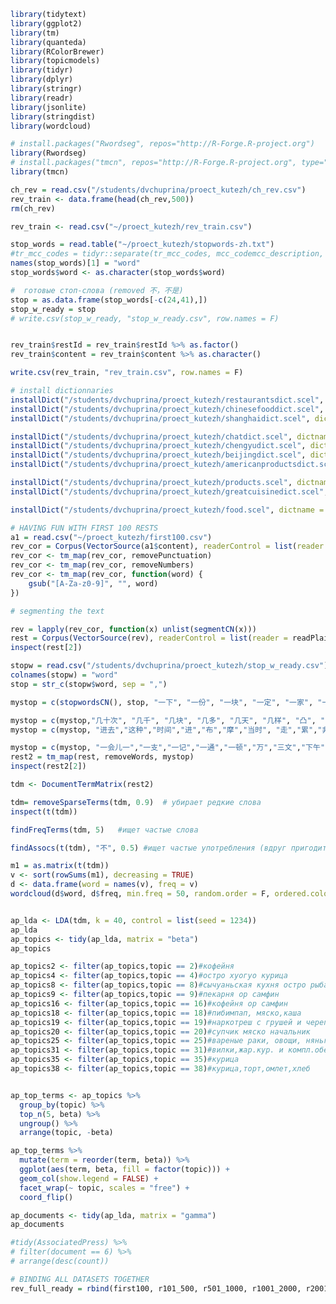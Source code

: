 ```r
library(tidytext)
library(ggplot2)
library(tm)
library(quanteda)
library(RColorBrewer)
library(topicmodels)
library(tidyr)
library(dplyr)
library(stringr)
library(readr)
library(jsonlite)
library(stringdist)
library(wordcloud)

# install.packages("Rwordseg", repos="http://R-Forge.R-project.org")
library(Rwordseg)
# install.packages("tmcn", repos="http://R-Forge.R-project.org", type="source")
library(tmcn)

ch_rev = read.csv("/students/dvchuprina/proect_kutezh/ch_rev.csv")
rev_train <- data.frame(head(ch_rev,500))
rm(ch_rev)

rev_train <- read.csv("~/proect_kutezh/rev_train.csv")

stop_words = read.table("~/proect_kutezh/stopwords-zh.txt")
#tr_mcc_codes = tidyr::separate(tr_mcc_codes, mcc_codemcc_description, c("mcc_code", "mcc_description"), ";")
names(stop_words)[1] = "word"
stop_words$word <- as.character(stop_words$word)

#  готовые стоп-слова (removed 不，不是)
stop = as.data.frame(stop_words[-c(24,41),])
stop_w_ready = stop
# write.csv(stop_w_ready, "stop_w_ready.csv", row.names = F)


rev_train$restId = rev_train$restId %>% as.factor()
rev_train$content = rev_train$content %>% as.character()

write.csv(rev_train, "rev_train.csv", row.names = F)

# install dictionnaries
installDict("/students/dvchuprina/proect_kutezh/restaurantsdict.scel", dictname = "restdict")
installDict("/students/dvchuprina/proect_kutezh/chinesefooddict.scel", dictname = "chfooddict")
installDict("/students/dvchuprina/proect_kutezh/shanghaidict.scel", dictname = "shanghaidict")

installDict("/students/dvchuprina/proect_kutezh/chatdict.scel", dictname = "chatdict")
installDict("/students/dvchuprina/proect_kutezh/chengyudict.scel", dictname = "chengyudict")
installDict("/students/dvchuprina/proect_kutezh/beijingdict.scel", dictname = "beijingdict")
installDict("/students/dvchuprina/proect_kutezh/americanproductsdict.scel", dictname = "americanfooddict")

installDict("/students/dvchuprina/proect_kutezh/products.scel", dictname = "productsict")
installDict("/students/dvchuprina/proect_kutezh/greatcuisinedict.scel", dictname = "greatcuisinedict")

installDict("/students/dvchuprina/proect_kutezh/food.scel", dictname = "fooddict")

# HAVING FUN WITH FIRST 100 RESTS
a1 = read.csv("~/proect_kutezh/first100.csv")
rev_cor = Corpus(VectorSource(a1$content), readerControl = list(reader = readPlain, language = "cn"))
rev_cor <- tm_map(rev_cor, removePunctuation)
rev_cor <- tm_map(rev_cor, removeNumbers)
rev_cor <- tm_map(rev_cor, function(word) {
    gsub("[A-Za-z0-9]", "", word)
})

# segmenting the text

rev = lapply(rev_cor, function(x) unlist(segmentCN(x)))
rest = Corpus(VectorSource(rev), readerControl = list(reader = readPlain, encoding = "UTF-8", language = "cn"))
inspect(rest[2])

stopw = read.csv("/students/dvchuprina/proect_kutezh/stop_w_ready.csv")
colnames(stopw) = "word"
stop = str_c(stopw$word, sep = ",")

mystop = c(stopwordsCN(), stop, "一下", "一份", "一块", "一定", "一家", "一层", "一年", "一张", "一次", "一点", "一碗", "一种", "一起", "一边", "一两片", "一个多", "一元", "一共", "一半一半", "一口", "一句", "一向", "一堆", "一墙之隔", "一批", "一把", "一斤", "一模一样", "一点点", "一瓶", "一盘", "一篇", "一群", "一致", "一行", "一道", "一间", "一阵", "一阵", "一遍", "丁", "上来", "上班", "上面", "下次", "不", "不同", "不少", "不知", "不能", "不错", "天", "很多","现", "买", "值得","可能","看到", "经常", "里", "面", "加", "附近", "里面", "事", "两", "中午", "两个", "两种", "个人", "之前", "以前", "以后", "前", "卖", "对面", "没", "没有", "这家", "这", "家", "外面", "两层", "几种", "起来", "常常", "吃", "喜欢", "喝", "边上", "份", "他家", "偏", "几个", "几乎", "几次", "出", "吃饭", "刚", "后来", "听", "回", "回来", "地方", "太", "朋友", "门", "门口", "层", "丢", "七十", "三个", "三四十", "三次", "三碗", "上去", "上次", "下去", "下来", "下降", "下面", "下饭", "不上了", "不住", "不准", "不够", "不大不小", "不易", "不用", "不知道了", "不算", "不要", "专", "专业", "专人", "两块", "两年", "两样", "两次", "两碗", "两面块", "丫头", "中等", "中间", "临时", "丸", "为主", "主要", "主题", "主食", "久", "之后", "乍", "九次", "也许", "习惯性", "二楼", "五份", "五块", "五种", "交叉口", "交涉", "交通", "人均", "人士", "人气", "什么时候","今天", "份量", "仿佛", "优缺点", "传统", "估计", "伴", "似", "似乎", "位", "位子", "位置", "住", "体现", "俗", "保", "倒", "倒是", "倒腾", "倒闭", "值", "做饭", "停", "停车", "停车位", "偶尔", "偶然", "元", "先", "先是", "光", "光顾", "入冬", "全", "八卦", "公", "公司", "关系", "其实", "具有", "再也", "写", "决定", "准备", "准确", "凑", "凑合", "几分钟", "几十年")

mystop = c(mystop,"几十次", "几千", "几块", "几多", "几天", "几样", "凸", "出入", "分享", "分量", "切", "划算", "列为", "刚吃完", "初一", "制止", "刷", "前前后后", "前台", "前面", "办", "办公桌", "功", "加上", "加入", "十一", "十八块", "十字路口", "十次", "半", "半圆", "半天", "半左右", "半截", "单一", "单人", "单位", "印象", "压阵", "原因", "原来", "去呀", "去掉", "参加", "参观", "及时", "反", "反正", "反馈", "发", "发展", "发现", "发生", "发言", "受", "口", "句", "台", "吃啊", "同样", "名字", "听说", "吹", "告诉", "周", "周围", "呼", "品", "品吧", "品种", "响应", "哈哈哈哈哈", "哗啦", "唠叨", "唯一", "喉", "喔", "喝多了", "嗓子", "嗜", "嘟囔", "噔", "器皿", "嚼", "四五个", "	四十多", "四周", "回去", "回头", "一个点", "一半", "一回", "一盆", "占", "一丝", "一个个", "一会儿", "一位", "一刻", "一周", "一圈", "一天", "一头", "一度", "一座", "一晃", "一杯", "一桌", "一款", "一点一滴", "一点儿", "一片", "一股", "一般吧", "一般啊", "一英寸", "一贯", "一路", "一连串", "一颗", "万分", "三分", "三处", "三户", "上司", "上层", "上楼", "上班族", "上相", "上网", "下功夫", "下雨", "不一定", "不久", "不再" , "不变", "不可", "不大", "不得不", "不明", "不明白", "不知何故", "不管了", "不给看", "不肯", "不能自己", "不论是", "世界", "业务", "两三个", "两两", "两分钟", "两勺", "两口", "两周", "两天", "两家", "两杯", "两滴", "个个", "临街", "主动", "之外", "之间","乐趣", "书", "程度", "突然", "窗", "立", "站", "竟然", "端", "笑", "第一", "第一次", "第三", "第个", "第二次", "第四", "第二", "简直", "算", "算了", "店", "点", "环境", "特别", "比较", "觉得", "服务员", "坐", "少", "总体", "推荐", "差", "感觉", "普通", "真", "挺", "服务", "铁")
mystop = c(mystop, "进去","这种","时间","进","布","摩","当时", "走","累","非常","杯","逛","昨天","过来","已经","想","店面","总", "找","区","完","足","楼下","帮","改","送","速度","量","试","特","式","每次","沙","爱","沙发","钱","抹","知道","带","店员","座","老","基本","当日","干","现在", "话", "有点","座位","需要","换","大概","快","没什么","类","态度","装修","不以为然","强制","继续","充足","商","平常")

mystop = c(mystop, "一会儿一","一支","一记","一通","一顿","万","三文","下午", "下载","不少月","主","乐队","乱","亮","介绍","偶","加收","原本","叔","口味","口感","司","吊","听听","吵","周末","味道","唱","唱歌","啪","回家","团","在上海","场","块","型","墙","壶","够","好吧","好听","好看","安排","官","宝","客人","客户","容","小坐","尼","属于","左右","布丁","布朗","帐","常客","年月","幸好","庆祝","应该","异常","弹","念","怪","情","想想","成","手","挂",     "推","摆","撑","撒","明","星期六","晚上","最最","服务费","木","条","果","格","桌","棒","楼","歌","正","正好","死","气氛","氛围","活动","消化","满","演出","照片","爽","狂","玩","玩玩","现场","班","球","生意","电视")
rest2 = tm_map(rest, removeWords, mystop) 
inspect(rest2[2])

tdm <- DocumentTermMatrix(rest2)

tdm= removeSparseTerms(tdm, 0.9)  # убирает редкие слова 
inspect(t(tdm))

findFreqTerms(tdm, 5)   #ищет частые слова

findAssocs(t(tdm), "不", 0.5) #ищет частые употребления (вдруг пригодится)

m1 = as.matrix(t(tdm))
v <- sort(rowSums(m1), decreasing = TRUE)
d <- data.frame(word = names(v), freq = v)
wordcloud(d$word, d$freq, min.freq = 50, random.order = F, ordered.colors = F, colors = rainbow(length(row.names(m1))))


ap_lda <- LDA(tdm, k = 40, control = list(seed = 1234))
ap_lda
ap_topics <- tidy(ap_lda, matrix = "beta")
ap_topics

ap_topics2 <- filter(ap_topics,topic == 2)#кофейня
ap_topics4 <- filter(ap_topics,topic == 4)#остро хуогуо курица
ap_topics8 <- filter(ap_topics,topic == 8)#сычуаньская кухня остро рыба 
ap_topics9 <- filter(ap_topics,topic == 9)#пекарня ор самфин
ap_topics16 <- filter(ap_topics,topic == 16)#кофейня ор самфин
ap_topics18 <- filter(ap_topics,topic == 18)#пибимпап, мяско,каша
ap_topics19 <- filter(ap_topics,topic == 19)#наркотреш с грушей и черепешками
ap_topics20 <- filter(ap_topics,topic == 20)#супчик мяско начальник
ap_topics25 <- filter(ap_topics,topic == 25)#вареные раки, овощи, няньгао
ap_topics31 <- filter(ap_topics,topic == 31)#вилки,жар.кур. и компл.обед
ap_topics35 <- filter(ap_topics,topic == 35)#курица
ap_topics38 <- filter(ap_topics,topic == 38)#курица,торт,омлет,хлеб


ap_top_terms <- ap_topics %>%
  group_by(topic) %>%
  top_n(5, beta) %>%
  ungroup() %>%
  arrange(topic, -beta)

ap_top_terms %>%
  mutate(term = reorder(term, beta)) %>%
  ggplot(aes(term, beta, fill = factor(topic))) +
  geom_col(show.legend = FALSE) +
  facet_wrap(~ topic, scales = "free") +
  coord_flip()

ap_documents <- tidy(ap_lda, matrix = "gamma")
ap_documents

#tidy(AssociatedPress) %>%
# filter(document == 6) %>%
# arrange(desc(count))
```

```r
# BINDING ALL DATASETS TOGETHER
rev_full_ready = rbind(first100, r101_500, r501_1000, r1001_2000, r2001_2500, r2501_3000, r3001_3501, r3501_5500, r5500-r8500, r8501_10000, r10001_11000, r11_12, )
```

